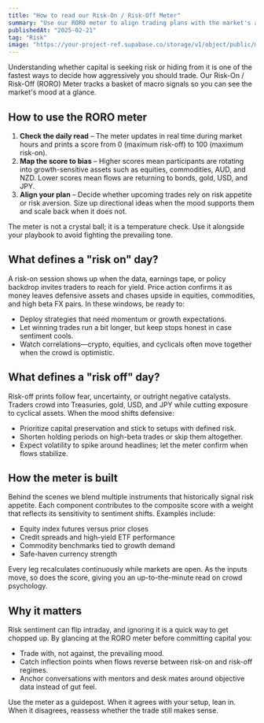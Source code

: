 ```yaml
---
title: "How to read our Risk-On / Risk-Off Meter"
summary: "Use our RORO meter to align trading plans with the market's appetite for risk."
publishedAt: "2025-02-21"
tag: "Risk"
image: "https://your-project-ref.supabase.co/storage/v1/object/public/magic-portfolio/images/projects/risk-meter/cover-01.jpg"
---
```


Understanding whether capital is seeking risk or hiding from it is one of the fastest ways to decide how aggressively you should trade. Our Risk-On / Risk-Off (RORO) Meter tracks a basket of macro signals so you can see the market's mood at a glance.

## How to use the RORO meter

1. **Check the daily read** – The meter updates in real time during market hours and prints a score from 0 (maximum risk-off) to 100 (maximum risk-on).
2. **Map the score to bias** – Higher scores mean participants are rotating into growth-sensitive assets such as equities, commodities, AUD, and NZD. Lower scores mean flows are returning to bonds, gold, USD, and JPY.
3. **Align your plan** – Decide whether upcoming trades rely on risk appetite or risk aversion. Size up directional ideas when the mood supports them and scale back when it does not.

The meter is not a crystal ball; it is a temperature check. Use it alongside your playbook to avoid fighting the prevailing tone.

## What defines a "risk on" day?

A risk-on session shows up when the data, earnings tape, or policy backdrop invites traders to reach for yield. Price action confirms it as money leaves defensive assets and chases upside in equities, commodities, and high beta FX pairs. In these windows, be ready to:

- Deploy strategies that need momentum or growth expectations.
- Let winning trades run a bit longer, but keep stops honest in case sentiment cools.
- Watch correlations—crypto, equities, and cyclicals often move together when the crowd is optimistic.

## What defines a "risk off" day?

Risk-off prints follow fear, uncertainty, or outright negative catalysts. Traders crowd into Treasuries, gold, USD, and JPY while cutting exposure to cyclical assets. When the mood shifts defensive:

- Prioritize capital preservation and stick to setups with defined risk.
- Shorten holding periods on high-beta trades or skip them altogether.
- Expect volatility to spike around headlines; let the meter confirm when flows stabilize.

## How the meter is built

Behind the scenes we blend multiple instruments that historically signal risk appetite. Each component contributes to the composite score with a weight that reflects its sensitivity to sentiment shifts. Examples include:

- Equity index futures versus prior closes
- Credit spreads and high-yield ETF performance
- Commodity benchmarks tied to growth demand
- Safe-haven currency strength

Every leg recalculates continuously while markets are open. As the inputs move, so does the score, giving you an up-to-the-minute read on crowd psychology.

## Why it matters

Risk sentiment can flip intraday, and ignoring it is a quick way to get chopped up. By glancing at the RORO meter before committing capital you:

- Trade with, not against, the prevailing mood.
- Catch inflection points when flows reverse between risk-on and risk-off regimes.
- Anchor conversations with mentors and desk mates around objective data instead of gut feel.

Use the meter as a guidepost. When it agrees with your setup, lean in. When it disagrees, reassess whether the trade still makes sense.
